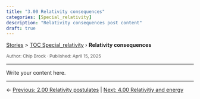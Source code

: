 ```yaml
---
title: "3.00 Relativity consequences"
categories: [Special_relativity]
description: "Relativity consequences post content"
draft: true
---
```


<div class="breadcrumb">
  <a href="../../stories.html">Stories</a> > <a href="../index.qmd">TOC Special_relativity</a> › <strong>Relativity consequences</strong>
</div>

<div style="font-size:0.85em; color:#555; margin-top:0.5em;">
Author: Chip Brock · Published: April 15, 2025
</div>

---

Write your content here.

---
::: {.post-nav}
← [Previous: 2.00 Relativity postulates](../20250415_0200-relativity_postulates/0200-relativity_postulates.html) | [Next: 4.00 Relativitiy and energy](../20250415_0400-relativitiy_and_energy/0400-relativitiy_and_energy.html)
:::

